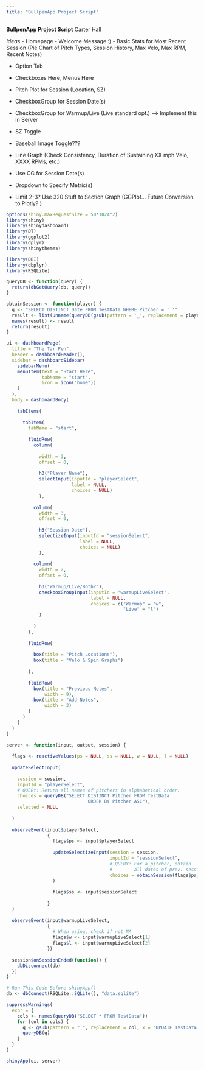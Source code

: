 ```yaml
---
title: "BullpenApp Project Script"
---
```


**BullpenApp Project Script** 
Carter Hall 

*Ideas* 
- Homepage 
- Welcome Message :)
- Basic Stats for Most Recent Session
(Pie Chart of Pitch Types, Session History, Max Velo, Max RPM, Recent Notes)

- Option Tab
- Checkboxes Here, Menus Here

- Pitch Plot for Session (Location, SZ)
- CheckboxGroup for Session Date(s)
- CheckboxGroup for Warmup/Live (Live standard opt.) --> Implement this in Server
- SZ Toggle
- Baseball Image Toggle???

- Line Graph (Check Consistency, Duration of Sustaining XX mph Velo, XXXX RPMs, etc.)
- Use CG for Session Date(s)
- Dropdown to Specify Metric(s)
- Limit 2-3? Use 320 Stuff to Section Graph (GGPlot... Future Conversion to Plotly? )


```r
options(shiny.maxRequestSize = 50*1024^2)
library(shiny)
library(shinydashboard)
library(DT)
library(ggplot2)
library(dplyr)
library(shinythemes)
```

```r
library(DBI)
library(dbplyr)
library(RSQLite)

queryDB <- function(query) {
  return(dbGetQuery(db, query))
}

obtainSession <- function(player) {
  q <- "SELECT DISTINCT Date FROM TestData WHERE Pitcher = '_'"
  result <- list(unname(queryDB(gsub(pattern = '_', replacement = player, x = q)))[[1]])
  names(result) <- result
  return(result)
}
```

```r
ui <- dashboardPage(
  title = "The Tar Pen",
  header = dashboardHeader(),
  sidebar = dashboardSidebar(
    sidebarMenu(
    menuItem(text = "Start Here", 
             tabName = "start",
             icon = icon("home"))
    )
  ),
  body = dashboardBody(
    
    tabItems(
      
      tabItem(
        tabName = "start",
        
        fluidRow(
          column(
            
            width = 3,
            offset = 0,
            
            h3("Player Name"),
            selectInput(inputId = "playerSelect",
                        label = NULL,
                        choices = NULL)
            ),
            
          column(
            width = 3, 
            offset = 0,
            
            h3("Session Date"),
            selectizeInput(inputId = "sessionSelect",
                           label = NULL,
                           choices = NULL)
            ),
          
          column(
            width = 2, 
            offset = 0,
            
            h3("Warmup/Live/Both?"),
            checkboxGroupInput(inputId = "warmupLiveSelect",
                               label = NULL,
                               choices = c("Warmup" = "w",
                                           "Live" = "l")
            )
            
          )
        ),
        
        fluidRow(
          
          box(title = "Pitch Locations"),
          box(title = "Velo & Spin Graphs")
          
        ),
        
        fluidRow(
          box(title = "Previous Notes",
              width = 9),
          box(title = "Add Notes", 
              width = 3)
        )
      )
    )
  )
)
```

```r
server <- function(input, output, session) {
  
  flags <- reactiveValues(ps = NULL, ss = NULL, w = NULL, l = NULL)
  
  updateSelectInput(
    
    session = session,
    inputId = "playerSelect",
    # QUERY: Return all names of pitchers in alphabetical order.
    choices = queryDB("SELECT DISTINCT Pitcher FROM TestData
                              ORDER BY Pitcher ASC"),
    selected = NULL
    
  )
  
  observeEvent(input$playerSelect,
               {
                 flags$ps <- input$playerSelect
                 
                 updateSelectizeInput(session = session,
                                      inputId = "sessionSelect",
                                      # QUERY: For a pitcher, obtain
                                      #        all dates of prev. sessions.
                                      choices = obtainSession(flags$ps)
                 )
                 
                 flags$ss <- input$sessionSelect
                 
               }
  )
  
  observeEvent(input$warmupLiveSelect, 
               {
                 # When using, check if not NA
                 flags$w <- input$warmupLiveSelect[1]
                 flags$l <- input$warmupLiveSelect[2]
               })
  
  session$onSessionEnded(function() {
    dbDisconnect(db)
  })
}
```

```r
# Run This Code Before shinyApp()
db <- dbConnect(RSQLite::SQLite(), "data.sqlite")

suppressWarnings( 
  expr = {
    cols <- names(queryDB("SELECT * FROM TestData"))
    for (col in cols) {
      q <- gsub(pattern = "_", replacement = col, x = "UPDATE TestData SET _ = NULL WHERE _ = '' ")
      queryDB(q)
    }
  }
)
```

```r
shinyApp(ui, server)
```


